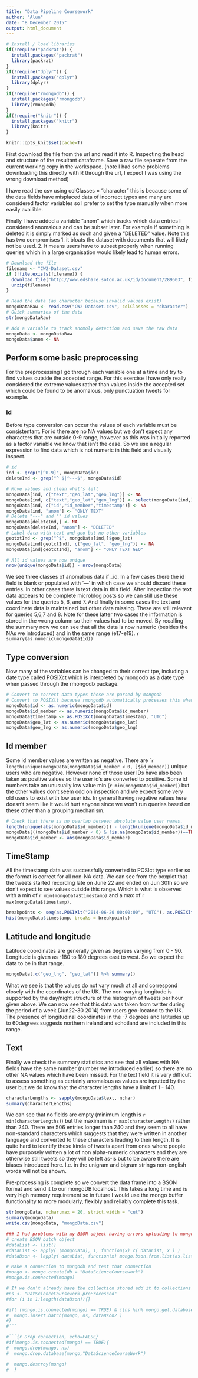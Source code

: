 ```yaml
---
title: "Data Pipeline Coursework"
author: "Alun"
date: "8 December 2015"
output: html_document
---
```

```r
# Install / load libraries
if(!require("packrat")) {
  install.packages("packrat")
  library(packrat)
}
if(!require("dplyr")) {
  install.packages("dplyr")
  library(dplyr)
}
if(!require("rmongodb")) {
  install.packages("rmongodb")
  library(rmongodb)
}
if(!require("knitr")) {
  install.packages("knitr")
  library(knitr)
}
```
```r
knitr::opts_knit$set(cache=T)
```

First download the file from the url and read it into R. Inspecting the head and structure of the resultant dataframe. Save a raw file seperate from the current working copy in the workspace. (note I had some problems downloading this directly with R through the url, I expect I was using the wrong download method)

I have read the csv using colClasses = "character" this is because some of the data fields have misplaced data of incorrect types and many are considered factor variables so I prefer to set the type manually when more easily availible. 

Finally I have added a variable "anom" which tracks which data entries I considered anomalous and can be subset later. For example if something is deleted it is simply marked as such and given a "DELETED" value. Note this has two compromises 1. it bloats the dataset with documents that will likely not be used. 2. It means users have to subset properly when running queries which in a large organisation would likely lead to human errors.  
```r
# Download the file
filename <- "CW2-Dataset.csv"
if (!file.exists(filename)) {
  download.file("http://www.edshare.soton.ac.uk/id/document/289603", filename)
  unzip(filename)
}

# Read the data (as character because invalid values exist)
mongoDataRaw <- read.csv("CW2-Dataset.csv", colClasses = "character")
# Quick summaries of the data
str(mongoDataRaw)

# Add a variable to track anomoly detection and save the raw data
mongoData <- mongoDataRaw
mongoData$anom <- NA
```
## Perform some basic preprocessing
For the preprocessing I go through each variable one at a time and try to find values outside the accepted range. For this exercise I have only really considered the extreme values rather than values inside the accepted set which could be found to be anomalous, only punctuation tweets for example.

### Id
Before type conversion can occur the values of each variable must be consistentant. For id there are no NA values but we don't expect any characters that are outside 0-9 range, however as this was initially reported as a factor variable we know that isn't the case. So we use a regular expression to find data which is not numeric in this field and visually inspect. 
```r
# id
ind <- grep("[^0-9]", mongoData$id)
deleteInd <- grep("^ $|^---$", mongoData$id)

# Move values and clean what's left
mongoData[ind, c("text","geo_lat","geo_lng")] <- NA
mongoData[ind, c("text","geo_lat","geo_lng")] <- select(mongoData[ind,],id:timestamp)
mongoData[ind, c("id","id_member","timestamp")] <- NA
mongoData[ind, "anom"] <- "ONLY TEXT"
# Delete "---" and "" id values
mongoData[deleteInd,] <- NA
mongoData[deleteInd, "anom"] <- "DELETED"
# Label data with text and geo but no other variables
geotxtInd <- grep("^$", mongoData[ind,]$geo_lat)
mongoData[ind[geotxtInd], c("geo_lat", "geo_lng")] <- NA 
mongoData[ind[geotxtInd], "anom"] <- "ONLY TEXT GEO"

# All id values are now unique
nrow(unique(mongoData$id)) - nrow(mongoData)
```
We see three classes of anomalous data if _id. In a few cases there the id field is blank or populated with '---' in which case we should discard these entries. In other cases there is text data in this field. After inspection the text data appears to be complete microblog posts so we can still use these values for the queries 5, 6, and 7. And finally in some cases the text and coordinate data is maintained but other data missing. These are still relevent for queries 5,6,7 and 8. Note for these latter two cases the information is stored in the wrong column so their values had to be moved. By recalling the summary now we can see that all the data is now numeric (besides the NAs we introduced) and in the same range (e17-e19). `r summary(as.numeric(mongoData$id))`  
 
## Type conversion
Now many of the variables can be changed to their correct tpe, including a date type called POSIXct which is interpreted by mongodb as a date type when passed through the rmongodb package. 
```r
# Convert to correct data types these are parsed by mongodb
# Convert to POSIXlt because rmongodb automatically processes this when exporting 
mongoData$id <- as.numeric(mongoData$id)
mongoData$id_member <- as.numeric(mongoData$id_member)
mongoData$timestamp <- as.POSIXct(mongoData$timestamp, "UTC")
mongoData$geo_lat <- as.numeric(mongoData$geo_lat)
mongoData$geo_lng <- as.numeric(mongoData$geo_lng)
```
## Id member
Some id member values are written as negative. There are ``r length(unique(mongoData[mongoData$id_member < 0, ]$id_member))` unique users who are negative. However none of those user IDs have also been taken as positive values so the user id's are converted to positive. Some id numbers take an unusually low value min (`r min(mongoData$id_member) `) but the other values don't seem odd on inspection and we expect some very old users to exist with low user ids. In general having negative values here doesn't seem like it would hurt anyone since we won't run queries based on these other than a grouping mechanism. 
```r
# Check that there is no overlap between absolute value user names. 
length(unique(abs(mongoData$id_member))) - length(unique(mongoData$id_member))
mongoData[((mongoData$id_member < 0) & !is.na(mongoData$id_member))==TRUE, "anom"] <- "ID NEGATIVE"
mongoData$id_member <- abs(mongoData$id_member)
```
## TimeStamp
All the timestamp data was successfully converted to POSIct type earlier so the format is correct for all non-NA data. We can see from the boxplot that the tweets started recording late on June 22 and ended on Jun 30th so we don't expect to see values outside this range. Which is what is observed with a min of `r min(mongoData$timestamp)` and a max of `r max(mongoData$timestamp)`.
```r
breakpoints <- seq(as.POSIXlt("2014-06-20 00:00:00", "UTC"), as.POSIXlt("2014-07-03 23:59:59", "UTC"), "hour")
hist(mongoData$timestamp, breaks = breakpoints)
```
## Latitude and longitude
Latitude coordinates are generally given as degrees varying from 0 - 90. Longitude is given as -180 to 180 degrees east to west. So we expect the data to be in that range. 
```r
mongoData[,c("geo_lng", "geo_lat")] %>% summary()
```
What we see is that the values do not vary much at all and correspond closely with the coordinates of the UK. The non-varying longitude is supported by the day/night structure of the histogram of tweets per hour given above. We can now see that this data was taken from twitter during the period of a week (Jun22-30 2014) from users geo-located to the UK.  The presence of longitudinal coordinates in the -7 degrees and latitudes up to 60degrees suggests northern ireland and schotland are included in this range. 

## Text
Finally we check the summary statistics and see that all values with NA fields have the same number (number we introduced earlier) so there are no other NA values which have been missed. For the text field it is very difficult to assess something as certainly anomalous as values are inputted by the user but we do know that the character lengths have a limit of 1 - 140. 
```r
characterLengths <- sapply(mongoData$text, nchar)
summary(characterLengths)
```
We can see that no fields are empty (minimum length is `r min(characterLengths)`) but the maximum is `r max(characterLengths)` rather than 240. There are 506 entries longer than 240 and they seem to all have non-standard characters which suggests that they were written in another language and converted to these characters leading to their length. It is quite hard to identify these kinda of tweets apart from ones where people have purposely written a lot of non alpha-numeric characters and they are otherwise still tweets so they will be left as-is but to be aware there are biases introduced here. I.e. in the unigram and bigram strings non-english words will not be shown. 


Pre-processing is complete so we convert the data frame into a BSON format and send it to our mongoDB localhost. This takes a long time and is very high memory requirement so in future I would use the mongo buffer functionality to more modularly, flexibly and reliably complete this task. 

```r
str(mongoData, nchar.max = 20, strict.width = "cut")
summary(mongoData)
write.csv(mongoData, "mongoData.csv")
```
```r
### I had problems with my BSON object having errors uploading to mongodb so instead we save to csv
# create BSON batch object
#dataList <- list()
#dataList <- apply( (mongoData), 1, function(x) c( dataList, x ) )
#dataBson <- lapply( dataList, function(x) mongo.bson.from.list(as.list(x)) )

# Make a connection to mongodb and test that connection
#mongo <- mongo.create(db = "DataScienceCoursework")
#mongo.is.connected(mongo)

# If we don't already have the collection stored add it to collections
#ns <- "DatScienceCoursework.preProcessed"
#for (i in 1:length(dataBson)){}

#if( (mongo.is.connected(mongo) == TRUE) & !(ns %in% mongo.get.database.collections(mongo, "DataScienceCoursework")) ){
#  mongo.insert.batch(mongo, ns, dataBson2 )
#}
#```

#```{r Drop connection, echo=FALSE}
#if(mongo.is.connected(mongo) == TRUE){
#  mongo.drop(mongo, ns)
#  mongo.drop.database(mongo,"DataScienceCourseWork")

#  mongo.destroy(mongo)
#  }
```
